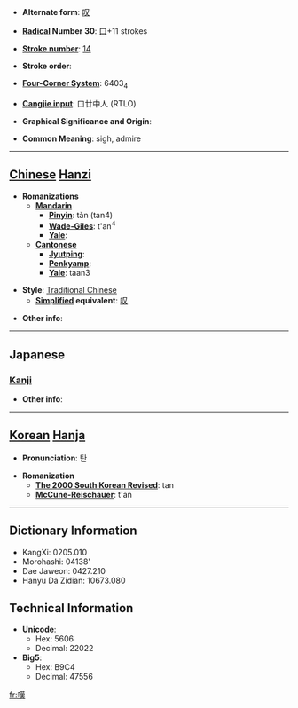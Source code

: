* '''Alternate form''': [[叹]]

* '''[[Wiktionary:Chinese radical index| Radical]] Number 30''': [[Wiktionary:Chinese radical index 口|口]]+11 strokes

* '''[[Wiktionary:Chinese total strokes index|Stroke number]]''': [[Wiktionary:Chinese total strokes index 14|14]]

* '''Stroke order''': 

* '''[[Wiktionary:Chinese four corner index|Four-Corner System]]''': 6403<sub>4</sub>

* '''[[Wiktionary:Chinese Cangjie index|Cangjie input]]''': 口廿中人 (RTLO)

* '''Graphical Significance and Origin''': 

* '''Common Meaning''': sigh, admire

----

== [[Chinese]] [[Hanzi]] ==

* '''Romanizations'''
** '''[[Mandarin]]'''
*** '''[[Pinyin]]''': tàn (tan4)
*** '''[[Wade-Giles]]''': t'an<sup>4</sup>
*** '''[[Yale]]''': 
** '''[[Cantonese]]'''
*** '''[[Jyutping]]''':
*** '''[[Penkyamp]]''': 
*** '''[[Yale]]''': taan3

* '''Style''': [[Traditional Chinese]] 
** '''[[Simplified Chinese|Simplified]] equivalent''': [[叹]]

* '''Other info''': 

----

==Japanese==
===[[Kanji]]===
{{kanji|on readings=[[たん]] (tan)
|kun readings=[[なげく]] (nageku), [[なげき]] (nageki)
}}

* '''Other info''':  

----

== [[Korean]] [[Hanja]] ==

* '''Pronunciation''': 탄

* '''Romanization'''
** '''[[The 2000 South Korean Revised Romanization|The 2000 South Korean Revised]]''': tan
** '''[[McCune-Reischauer]]''': t'an

----

== Dictionary Information ==

* KangXi: 0205.010
* Morohashi: 04138'
* Dae Jaweon: 0427.210
* Hanyu Da Zidian: 10673.080

== Technical Information ==

* '''Unicode''':
** Hex: 5606
** Decimal: 22022
* '''Big5''':
** Hex: B9C4
** Decimal: 47556

[[fr:嘆]]